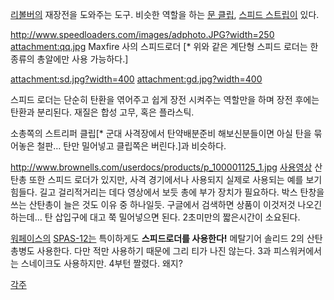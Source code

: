 [[리볼버]]의 재장전을 도와주는 도구. 비슷한 역할을 하는 [[문 클립]], [[스피드 스트립]]이 있다.

http://www.speedloaders.com/images/adphoto.JPG?width=250
attachment:qq.jpg
Maxfire 사의 스피드로더
[* 위와 같은 계단형 스피드 로더는 한 종류의 총알에만 사용 가능하다.]

attachment:sd.jpg?width=400
attachment:gd.jpg?width=400


스피드 로더는 단순히 탄환을 엮어주고 쉽게 장전 시켜주는 역할만을 하며 장전 후에는 탄환과 분리된다. 재질은 합성 고무, 혹은 플라스틱.


소총쪽의 스트리퍼 클립[* 군대 사격장에서 탄약배분준비 해보신분들이면 아실 탄을 묶어놓은 철판… 탄만 밀어넣고 클립쪽은 버린다.]과 비슷하다. 

http://www.brownells.com/userdocs/products/p_100001125_1.jpg
[http://blog.naver.com/zzang1847/memo/207215397 사용영상]
산탄총 또한 스피드 로더가 있지만, 사격 경기에서나 사용되지 실제로 사용되는 예를 보기 힘들다. 길고 걸리적거리는 데다 영상에서 보듯 총에 부가 장치가 필요하다. 박스 탄창을 쓰는 산탄총이 늘은 것도 이유 중 하나일듯. 구글에서 검색하면 상품이 이것저것 나오긴 하는데… 탄 삽입구에 대고 쭉 밀어넣으면 된다. 2초미만의 짧은시간이 소요된다.

[[워페이스]]의 [[SPAS-12]]는 특이하게도 '''스피드로더를 사용한다!'''
메탈기어 솔리드 2의 산탄총병도 사용한다. 다만 적만 사용하기 때문에 그리 티가 나진 않는다. 3과 피스워커에서는 스네이크도 사용하지만. 4부턴 짤렸다. 왜지?

[[각주]]
